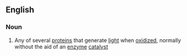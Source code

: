 ==English==

===Noun===
{{en-noun}}

# {{context|protein}} Any of several [[protein]]s that generate [[light]] when [[oxidize]]d, normally without the aid of an [[enzyme]] [[catalyst]]